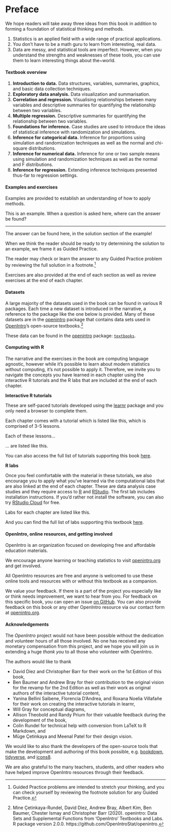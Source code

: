 # Preface {-}

We hope readers will take away three ideas from this book in addition to forming a foundation of statistical thinking and methods.

1. Statistics is an applied field with a wide range of practical applications.
2. You don't have to be a math guru to learn from interesting, real data.
3. Data are messy, and statistical tools are imperfect. However, when you understand the strengths and weaknesses of these tools, you can use them to learn interesting things about the~world.

#### Textbook overview {-}

1. **Introduction to data.** Data structures, variables, summaries, graphics, and basic data collection techniques.
2. **Exploratory data analysis.** Data visualization and summarisation.
3. **Correlation and regression.** Visualising relationships between many variables and descriptive summaries for quantifying the relationship between two variables.
4. **Multiple regression.** Descriptive summaries for quantifying the relationship between two variables.
5. **Foundations for inference.** Case studies are used to introduce the ideas of statistical inference with randomization and simulations. 
6. **Inference for categorical data.** Inference for proportions using simulation and randomization techniques as well as the normal and chi-square distributions.
7. **Inference for numerical data.** Inference for one or two sample means using simulation and randomization techniques as well as the normal and F distributions.
8. **Inference for regression.** Extending inference techniques presented thus-far to regression settings.
<!--
Potential addition for 1st edition of IMS:
9. **Appendix: Probability.** An introduction to probability is provided as an optional reference. Exercises and additional probability content may be found in Chapter 3 of OpenIntro Statistics at [openintro.org/book/os](https://www.openintro.org/book/os/).
-->

#### Examples and exercises {-}

Examples are provided to establish an understanding of how to apply methods.

::: {.workedexample}
This is an example. When a question is asked here, where can the answer be found?
  
---

The answer can be found here, in the solution section of the example!
:::

When we think the reader should be ready to try determining the solution to an example, we frame it as Guided Practice.

::: {.guidedpractice}
The reader may check or learn the answer to any Guided Practice problem by reviewing the full solution in a footnote.^[Guided Practice problems are intended to stretch your thinking, and you can check yourself by reviewing the footnote solution for any Guided Practice.]
:::

Exercises are also provided at the end of each section as well as review exercises at the end of each chapter. 
<!--
Solutions are given for odd-numbered exercises in Appendix A.
-->

#### Datasets {-}

A large majority of the datasets used in the book can be found in various R packages. 
Each time a new dataset is introduced in the narrative, a reference to the package like the one below is provided. 
Many of these datasets are in the [openintro](http://openintrostat.github.io/openintro) package that contains data sets used in [OpenIntro](https://www.openintro.org/)'s open-source textbooks.^[Mine Çetinkaya-Rundel, David Diez, Andrew Bray, Albert Kim, Ben Baumer, Chester Ismay and Christopher Barr (2020). openintro: Data Sets and Supplemental Functions from 'OpenIntro' Textbooks and Labs. R package version 2.0.0. https://github.com/OpenIntroStat/openintro.] 

::: {.data}
These data can be found in the [openintro](http://openintrostat.github.io/openintro) package: [`textbooks`](http://openintrostat.github.io/openintro/reference/textbooks.html).
::: 

#### Computing with R {-}

The narrative and the exercises in the book are computing language agnostic, however while it's possible to learn about modern statistics without computing, it's not possible to apply it. 
Therefore, we invite you to navigate the concepts you have learned in each chapter using the interactive R tutorials and the R labs that are included at the end of each chapter.

**Interactive R tutorials**

These are self-paced tutorials developed using the [learnr](https://rstudio.github.io/learnr/index.html) package and you only need a browser to complete them.  

::: {.alltutorials}
Each chapter comes with a tutorial which is listed like this, which is comprised of 3-5 lessons.
:::

::: {.singletutorial}
Each of these lessons...
:::

::: {.singletutorial}
... are listed like this.
:::

You can also access the full list of tutorials supporting this book [here](https://openintrostat.github.io/ims-tutorials/).

**R labs**

Once you feel comfortable with the material in these tutorials, we also encourage you to apply what you've learned via the computational labs that are also linked at the end of each chapter. 
These are data analysis case studies and they require access to [R](https://cran.r-project.org/) and [RStudio](https://rstudio.com/products/rstudio/).
The first lab includes installation instructions. 
If you'd rather not install the software, you can also try [RStudio Cloud](https://rstudio.cloud/) for free. 

::: {.singlelab}
Labs for each chapter are listed like this.
:::

::: {.alllabs}
And you can find the full list of labs supporting this textbook [here](http://openintrostat.github.io/oilabs-tidy/).
:::

#### OpenIntro, online resources, and getting involved {-}

OpenIntro is an organization focused on developing free and affordable education materials.

We encourage anyone learning or teaching statistics to visit [openintro.org](http://www.openintro.org) and get involved. 

All OpenIntro resources are free and anyone is welcomed to use these online tools and resources with or without this textbook as a companion.

We value your feedback. If there is a part of the project you especially like or think needs improvement, we want to hear from you. 
For feedback on this specific book, you can open an issue [on GitHub](https://github.com/openintrostat/ims/issues). 
You can also provide feedback on this book or any other OpenIntro resource via our contact form at [openintro.org](https://www.openintro.org/form/?f=contact).

#### Acknowledgements {-}

The *OpenIntro* project would not have been possible without the dedication and volunteer hours of all those involved. No one has received any monetary compensation from this project, and we hope you will join us in extending a huge *thank you* to all those who volunteer with OpenIntro.

The authors would like to thank 

- David Diez and Christopher Barr for their work on the 1st Edition of this book, 
- Ben Baumer and Andrew Bray for their contribution to the original vision for the revamp for the 2nd Edition as well as their work as original authors of the interactive tutorial content, 
- Yanina Bellini Saibene, Florencia D'Andrea, and Roxana Noelia Villafañe for their work on creating the interactive tutorials in learnr,  
- Will Gray for conceptual diagrams, 
- Allison Theobold and Randy Prium for their valuable feedback during the development of the book,  
- Colin Rundel for technical help with conversion from LaTeX to R Markdown, and 
- Müge Çetinkaya and Meenal Patel for their design vision. 

We would like to also thank the developers of the open-source tools that make the development and authoring of this book possible, e.g. [bookdown](https://bookdown.org/), [tidyverse](https://tidyverse.org/), and [icons8](http://icons8.com/).

We are also grateful to 
<!-- [...] for providing us with valuable feedback based on their experiences while teaching with this textbook, and to -->
the many teachers, students, and other readers who have helped improve OpenIntro resources through their feedback.

